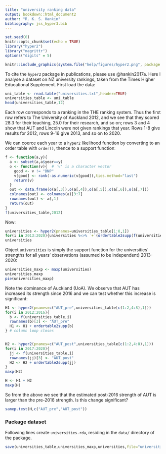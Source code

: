 ```yaml
---
title: "university ranking data"
output: bookdown::html_document2
author: "R. K. S. Hankin"
bibliography: jss_hyper3.bib
---
```



```r
set.seed(0)
knitr::opts_chunk$set(echo = TRUE)
library("hyper2")
library("magrittr")
options("digits" = 5)
```

```r
knitr::include_graphics(system.file("help/figures/hyper2.png", package = "hyper2"))
```

To cite the `hyper2` package in publications, please use @hankin2017a.
Here I analyse a dataset on NZ university rankings, taken from the
Times Higher Educational Supplement.  First load the data:

```r
uni_table <- read.table("universities.txt",header=TRUE)
universities_table <- uni_table
head(universities_table,12)
```

Each row corresponds to a ranking in the THE ranking system.  Thus the
first row refers to The University of Auckland 2012, and we see that
they scored 28.3 for their teaching, 25.0 for their research, and so
on; rows 3 and 4 show that AUT and Lincoln were not given rankings
that year.  Rows 1-8 give results for 2012, rows 9-16 give 2013, and
so on to 2020.

We can coerce each year to a `hyper2` likelihood function by
converting to an order table with `order()`, thence to a support function:

```r
f <- function(a,y){
  a <- subset(a,a$year==y)
  o <- function(v){  # 'v' is a character vector
    good <- v != "DNP"
    v[good] <- rank(-as.numeric(v[good]),ties.method="last")
    return(v)
  }
  out <- data.frame(o(a[,3]),o(a[,4]),o(a[,5]),o(a[,6]),o(a[,7]))
  colnames(out) <- colnames(a)[3:7]
  rownames(out) <- a[,1]
  return(out)
}
f(universities_table,2012)
```

Now:
```r
universities <- hyper2(pnames=universities_table[1:8,1])
for(i in 2013:2020){universities %<>% `+`(ordertable2supp(f(universities_table,i)))}
universities
```

Object `universities` is simply the support function for the
universities' strengths for all years' observations (assumed to be
independent) 2013-2020:

```r
universities_maxp <- maxp(universities)
universities_maxp
pie(universities_maxp)
```

Note the dominance of Auckland (UoA).  We observe that AUT has
increased its strength since 2016 and we can test whether this
increase is significant:


```r

H1 <- hyper2(pnames=c("AUT_pre",universities_table[c(1:2,4:8),1]))
for(i in 2012:2016){
  b <- f(universities_table,i)
  rownames(b)[3] <- "AUT_pre"
  H1 <- H1 + ordertable2supp(b)
} # column loop closes


H2 <- hyper2(pnames=c("AUT_post",universities_table[c(1:2,4:8),1]))
for(i in 2017:2020){
  jj <- f(universities_table,i)
  rownames(jj)[3] <- "AUT_post"
  H2 <- H2 + ordertable2supp(jj)
}
maxp(H2)
```


```r
H <- H1 + H2
maxp(H)
```

So from the above we see that the estimated post-2016 strength of AUT
is larger than the pre-2016 strength.  Is this change significant?

```r
samep.test(H,c("AUT_pre","AUT_post"))
```

### Package dataset {-}

Following lines create `universities.rda`, residing in the `data/`
directory of the package.

```r
save(universities_table,universities_maxp,universities,file="universities.rda")
```

